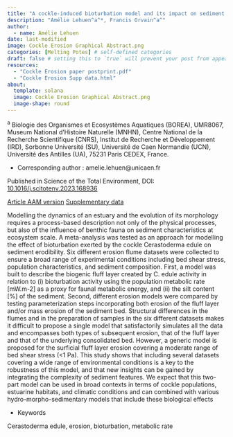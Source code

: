 ```yaml
---
title: "A cockle-induced bioturbation model and its impact on sediment erodibility: a meta-analysis."
description: "Amélie Lehuen^a^*, Francis Orvain^a^"
author:
  - name: Amélie Lehuen
date: last-modified
image: Cockle Erosion Graphical Abstract.png
categories: [Melting Potes] # self-defined categories
draft: false # setting this to `true` will prevent your post from appearing on your listing page until you're ready!
resources:
  - "Cockle Erosion paper postprint.pdf"
  - "Cockle Erosion Supp data.html"
about:
  template: solana
  image: Cockle Erosion Graphical Abstract.png
  image-shape: round
---
```


^a^ Biologie des Organismes et Ecosystèmes Aquatiques (BOREA), UMR8067, Museum National d'Histoire Naturelle (MNHN), Centre National de la Recherche Scientifique (CNRS), Institut de Recherche et Développement (IRD), Sorbonne Université (SU), Université de Caen Normandie (UCN), Université des Antilles (UA), 75231 Paris CEDEX, France.

* Corresponding author : amelie.lehuen\@unicaen.fr

Published in Science of the Total Environment, DOI: [10.1016/j.scitotenv.2023.168936](https://doi.org/10.1016/j.scitotenv.2023.168936)

[Article AAM version](Cockle Erosion paper postprint.pdf) [Supplementary data](Cockle Erosion Supp data.html)

Modelling the dynamics of an estuary and the evolution of its morphology requires a process-based description not only of the physical processes, but also of the influence of benthic fauna on sediment characteristics at ecosystem scale. A meta-analysis was tested as an approach for modelling the effect of bioturbation exerted by the cockle Cerastoderma edule on sediment erodibility. Six different erosion flume datasets were collected to ensure a broad range of experimental conditions including bed shear stress, population characteristics, and sediment composition. First, a model was built to describe the biogenic fluff layer created by C. edule activity in relation to (i) bioturbation activity using the population metabolic rate [mW.m-2] as a proxy for faunal metabolic energy, and (ii) the silt content [%] of the sediment. Second, different erosion models were compared by testing parameterization steps incorporating both erosion of the fluff layer and/or mass erosion of the sediment bed. Structural differences in the flumes and in the preparation of samples in the six different datasets makes it difficult to propose a single model that satisfactorily simulates all the data and encompasses both types of subsequent erosion, that of the fluff layer and that of the underlying consolidated bed. However, a generic model is proposed for the surficial fluff layer erosion covering a moderate range of bed shear stress (<1 Pa). This study shows that including several datasets covering a wide range of environmental conditions is a key to the robustness of this model, and that new insights can be gained by integrating the complexity of sediment features. We expect that this two-part model can be used in broad contexts in terms of cockle populations, estuarine habitats, and climatic conditions and can combined with various hydro-morpho-sedimentary models that include these biological effects

* Keywords

Cerastoderma edule, erosion, bioturbation, metabolic rate
